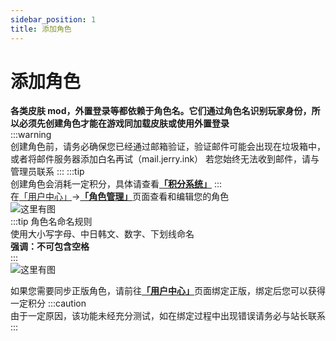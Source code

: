 ```yaml
---
sidebar_position: 1
title: 添加角色
---
```


# 添加角色  
**各类皮肤 mod，外置登录等都依赖于角色名。它们通过角色名识别玩家身份，所以必须先创建角色才能在游戏同加载皮肤或使用外置登录**  
:::warning  
创建角色前，请务必确保您已经通过邮箱验证，验证邮件可能会出现在垃圾箱中，或者将邮件服务器添加白名再试（mail.jerry.ink）
若您始终无法收到邮件，请与管理员联系
:::
:::tip  
创建角色会消耗一定积分，具体请查看[**「积分系统」**](../intergrating-system)
:::  
在[「用户中心」](https://account.mc.jerry.ink/user)->[**「角色管理」**](https://account.mc.jerry.ink/user/player)页面查看和编辑您的角色  
![这里有图](img/20230120205827.png)  
:::tip 角色名命名规则  
使用大小写字母、中日韩文、数字、下划线命名  
**强调：不可包含空格**  
:::  
![这里有图](img/20230120210020.png)  

如果您需要同步正版角色，请前往[**「用户中心」**](https://account.mc.jerry.ink/user)页面绑定正版，绑定后您可以获得一定积分
:::caution  
由于一定原因，该功能未经充分测试，如在绑定过程中出现错误请务必与站长联系
:::  
